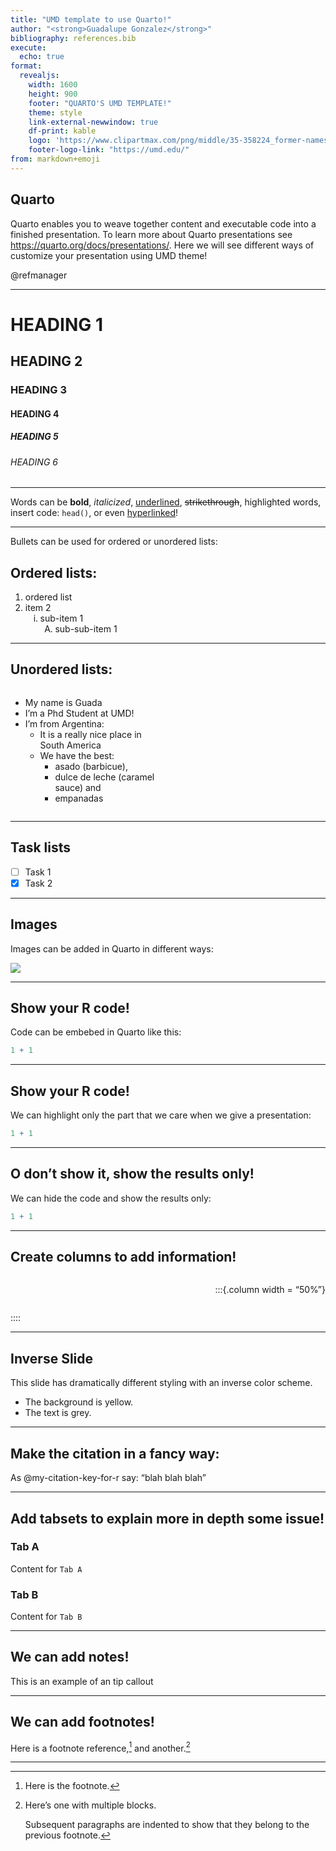 ```yaml
---
title: "UMD template to use Quarto!"
author: "<strong>Guadalupe Gonzalez</strong>"
bibliography: references.bib
execute: 
  echo: true
format: 
  revealjs:
    width: 1600
    height: 900
    footer: "QUARTO'S UMD TEMPLATE!"
    theme: style
    link-external-newwindow: true
    df-print: kable
    logo: 'https://www.clipartmax.com/png/middle/35-358224_former-names-university-of-maryland-college-park-seal.png'
    footer-logo-link: "https://umd.edu/"
from: markdown+emoji
---
```


## Quarto

Quarto enables you to weave together content and executable code into a finished presentation. To learn more about Quarto presentations see <https://quarto.org/docs/presentations/>. Here we will see different ways of customize your presentation using UMD theme! 

@refmanager

---

# HEADING 1

## HEADING 2

### HEADING 3

#### HEADING 4

##### HEADING 5

###### HEADING 6

---

Words can be **bold**, _italicized_, <u>underlined</u>, ~~strikethrough~~, <span class="highlight-word">highlighted words</span>, insert code: `head()`,  or even [hyperlinked](https://umd.edu/)!

---

Bullets can be used for ordered or unordered lists:

## Ordered lists:

::: {.incremental}

1. ordered list
2. item 2
    i) sub-item 1
         A.  sub-sub-item 1
::: 

---

## Unordered lists:

:::: {.columns}

::: {.column width="50%"}

::: {.incremental}


* My name is Guada
* I'm a Phd Student at UMD!
* I'm from Argentina:
  + It is a really nice place in South America
  + We have the best: 
    - asado (barbicue), 
    - dulce de leche (caramel sauce) and 
    - empanadas
:::

:::

:::{.column width="50%"}

:::

::::

---

## Task lists

- [ ] Task 1
- [x] Task 2

---

## Images

Images can be added in Quarto in different ways:

![](Add an image)

---

## Show your R code!

Code can be embebed in Quarto like this: 

```r
1 + 1
```

---

## Show your R code!

We can highlight only the part that we care when we give a presentation: 

```.r
1 + 1
```


---

## O don't show it, show the results only!

We can hide the code and show the results only:

```r
1 + 1
```

---

## Create columns to add information!

:::: {.columns}

::: {.column width="50%"}

:::

:::{.column width = "50%"}
:::

::::

---

## Inverse Slide {.inverse}

This slide has dramatically different styling with an inverse color scheme.

- The background is yellow.
- The text is grey.


---

## Make the citation in a fancy way:

As @my-citation-key-for-r say: "blah blah blah"

---

## Add tabsets to explain more in depth some issue!

::: {.panel-tabset .nav-pills}

### Tab A

Content for `Tab A`

### Tab B

Content for `Tab B`

:::

---

## We can add notes!

:::{.callout-note}
This is an example of an tip callout
:::

--- 

## We can add footnotes!

Here is a footnote reference,[^1] and another.[^longnote]

[^1]: Here is the footnote.

[^longnote]: Here's one with multiple blocks.

    Subsequent paragraphs are indented to show that they
belong to the previous footnote.


---

